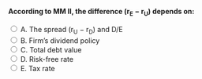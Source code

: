 ::: {.question-block}

<form onsubmit="event.preventDefault(); checkAnswer('module7_mcq_q62')" data-correct-answer="A">
<strong style="display: block;">According to MM II, the difference (r<sub>E</sub> − r<sub>U</sub>) depends on:</strong>

<label><input type="radio" name="module7_mcq_q62" value="A"> A. The spread (r<sub>U</sub> − r<sub>D</sub>) and D/E</label><br>
<label><input type="radio" name="module7_mcq_q62" value="B"> B. Firm’s dividend policy</label><br>
<label><input type="radio" name="module7_mcq_q62" value="C"> C. Total debt value</label><br>
<label><input type="radio" name="module7_mcq_q62" value="D"> D. Risk-free rate</label><br>
<label><input type="radio" name="module7_mcq_q62" value="E"> E. Tax rate</label><br>
</form>

<div id="feedback-module7_mcq_q62" class="feedback" data-status="" style="display:none;">
✅ Correct: A. MM II shows $r_E - r_U = (r_U - r_D)(D/E)$.
</div>

:::
